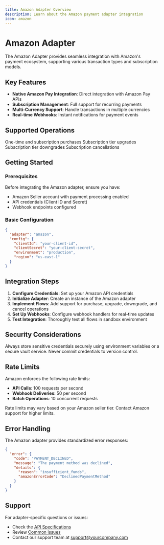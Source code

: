 ```yaml
---
title: Amazon Adapter Overview
description: Learn about the Amazon payment adapter integration
icon: amazon
---
```


# Amazon Adapter

The Amazon Adapter provides seamless integration with Amazon's payment ecosystem, supporting various transaction types and subscription models.

## Key Features

- **Native Amazon Pay Integration**: Direct integration with Amazon Pay APIs
- **Subscription Management**: Full support for recurring payments
- **Multi-Currency Support**: Handle transactions in multiple currencies
- **Real-time Webhooks**: Instant notifications for payment events

## Supported Operations

<CardGroup cols={2}>
  <Card title="Purchase" icon="shopping-cart" href="/adapters/amazon/flows#purchase">
    One-time and subscription purchases
  </Card>
  <Card title="Upgrade" icon="arrow-up" href="/adapters/amazon/flows#upgrade">
    Subscription tier upgrades
  </Card>
  <Card title="Downgrade" icon="arrow-down" href="/adapters/amazon/flows#downgrade">
    Subscription tier downgrades
  </Card>
  <Card title="Cancel" icon="xmark" href="/adapters/amazon/flows#cancel">
    Subscription cancellations
  </Card>
</CardGroup>

## Getting Started

### Prerequisites

Before integrating the Amazon adapter, ensure you have:

- Amazon Seller account with payment processing enabled
- API credentials (Client ID and Secret)
- Webhook endpoints configured

### Basic Configuration

```json
{
  "adapter": "amazon",
  "config": {
    "clientId": "your-client-id",
    "clientSecret": "your-client-secret",
    "environment": "production",
    "region": "us-east-1"
  }
}
```

## Integration Steps

1. **Configure Credentials**: Set up your Amazon API credentials
2. **Initialize Adapter**: Create an instance of the Amazon adapter
3. **Implement Flows**: Add support for purchase, upgrade, downgrade, and cancel operations
4. **Set Up Webhooks**: Configure webhook handlers for real-time updates
5. **Test Integration**: Thoroughly test all flows in sandbox environment

## Security Considerations

<Warning>
Always store sensitive credentials securely using environment variables or a secure vault service. Never commit credentials to version control.
</Warning>

## Rate Limits

Amazon enforces the following rate limits:
- **API Calls**: 100 requests per second
- **Webhook Deliveries**: 50 per second
- **Batch Operations**: 10 concurrent requests

<Note>
Rate limits may vary based on your Amazon seller tier. Contact Amazon support for higher limits.
</Note>

## Error Handling

The Amazon adapter provides standardized error responses:

```json
{
  "error": {
    "code": "PAYMENT_DECLINED",
    "message": "The payment method was declined",
    "details": {
      "reason": "insufficient_funds",
      "amazonErrorCode": "DeclinedPaymentMethod"
    }
  }
}
```

## Support

For adapter-specific questions or issues:
- Check the [API Specifications](/adapters/amazon/api-specs)
- Review [Common Issues](/adapters/amazon/troubleshooting)
- Contact our support team at support@yourcompany.com